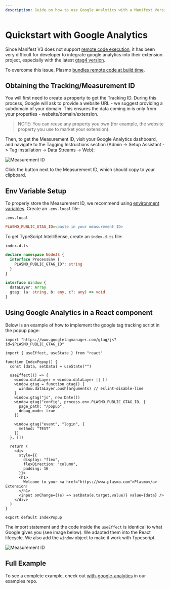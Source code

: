 ```yaml
---
description: Guide on how to use Google Analytics with a Manifest Version 3 browser extension
---
```


# Quickstart with Google Analytics

Since Manifest V3 does not support [remote code execution](https://developer.chrome.com/docs/extensions/mv3/intro/mv3-overview/#remotely-hosted-code), it has been very difficult for developer to integrate google analytics into their extension project, especially with the latest [gtag4 version](https://developers.google.com/analytics/devguides/collection/ga4).

To overcome this issue, Plasmo [bundles remote code at build time](/browser-extension/remote-code).

## Obtaining the Tracking/Measurement ID

You will first need to create a property to get the Tracking ID. During this process, Google will ask to provide a website URL - we suggest providing a subdomain of your domain. This ensures the data coming in is only from your properties - website/domain/extension.

> NOTE: You can reuse any property you own (for example, the website property you use to market your extension).

Then, to get the Measurement ID, visit your Google Analytics dashboard, and navigate to the Tagging Instructions section (Admin -> Setup Assistant -> Tag installation -> Data Streams -> Web):

![Measurement ID](/screenshots/gtag-measurement-id.png)

Click the button next to the Measurement ID, which should copy to your clipboard.

## Env Variable Setup

To properly store the Measurement ID, we recommend using [environment variables](/browser-extension/env). Create an `.env.local` file:

`.env.local`

```ini
PLASMO_PUBLIC_GTAG_ID=<paste in your measurement ID>
```

To get TypeScript IntelliSense, create an `index.d.ts` file:

`index.d.ts`

```ts
declare namespace NodeJS {
  interface ProcessEnv {
    PLASMO_PUBLIC_GTAG_ID?: string
  }
}

interface Window {
  dataLayer: Array
  gtag: (a: string, b: any, c?: any) => void
}
```

## Using Google Analytics in a React component

Below is an example of how to implement the google tag tracking script in the popup page:

```tsx
import "https://www.googletagmanager.com/gtag/js?id=$PLASMO_PUBLIC_GTAG_ID"

import { useEffect, useState } from "react"

function IndexPopup() {
  const [data, setData] = useState("")

  useEffect(() => {
    window.dataLayer = window.dataLayer || []
    window.gtag = function gtag() {
      window.dataLayer.push(arguments) // eslint-disable-line
    }
    window.gtag("js", new Date())
    window.gtag("config", process.env.PLASMO_PUBLIC_GTAG_ID, {
      page_path: "/popup",
      debug_mode: true
    })

    window.gtag("event", "login", {
      method: "TEST"
    })
  }, [])

  return (
    <div
      style={{
        display: "flex",
        flexDirection: "column",
        padding: 16
      }}>
      <h1>
        Welcome to your <a href="https://www.plasmo.com">Plasmo</a> Extension!
      </h1>
      <input onChange={(e) => setData(e.target.value)} value={data} />
    </div>
  )
}

export default IndexPopup
```

The import statement and the code inside the `useEffect` is identical to what Google gives you (see image below). We adapted them into the React lifecycle. We also add the `window` object to make it work with Typescript.

![Measurement ID](/screenshots/gtag-code.png)

## Full Example

To see a complete example, check out [with-google-analytics](https://github.com/PlasmoHQ/examples/tree/main/with-google-analytics) in our examples repo.
